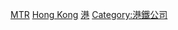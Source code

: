 {{catmore}}
{{Commonscat|MTR Hong Kong}}

[[Category:香港鐵路|MTR]]
[[Category:亞洲城市軌道交通|Hong Kong]]
[[Category:中國城市軌道交通|港]]
[[Category:港鐵公司|Category:港鐵公司]]